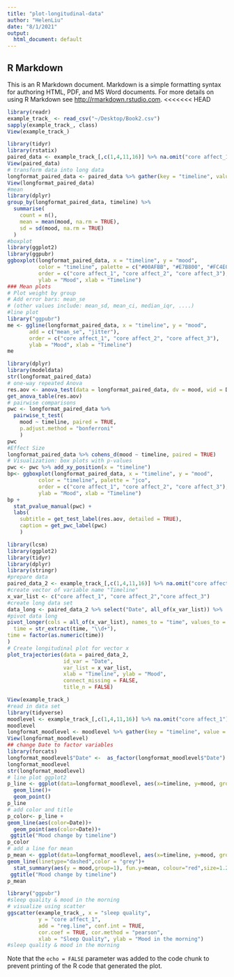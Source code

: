 ```yaml
---
title: "plot-longitudinal-data"
author: "HelenLiu"
date: "8/1/2021"
output:
  html_document: default
---
```

## R Markdown

This is an R Markdown document. Markdown is a simple formatting syntax for authoring HTML, PDF, and MS Word documents. For more details on using R Markdown see <http://rmarkdown.rstudio.com>.
<<<<<<< HEAD
```r
library(readr)
example_track_ <- read_csv("~/Desktop/Book2.csv")
sapply(example_track_, class)
View(example_track_)
```
```r
library(tidyr)
library(rstatix)
paired_data <- example_track_[,c(1,4,11,16)] %>% na.omit("core affect_1")
View(paired_data)
# transform data into long data 
longformat_paired_data <- paired_data %>% gather(key = "timeline", value = "mood"  ,"core affect_1", "core affect_2", "core affect_3")
View(longformat_paired_data)
#mean 
library(dplyr)
group_by(longformat_paired_data, timeline) %>%
  summarise(
    count = n(),
    mean = mean(mood, na.rm = TRUE),
    sd = sd(mood, na.rm = TRUE)
  )
#boxplot
library(ggplot2)
library(ggpubr)
ggboxplot(longformat_paired_data, x = "timeline", y = "mood", 
          color = "timeline", palette = c("#00AFBB", "#E7B800", "#FC4E07"),
          order = c("core affect_1", "core affect_2", "core affect_3"),
          ylab = "Mood", xlab = "Timeline")
### Mean plots
# Plot weight by group
# Add error bars: mean_se
# (other values include: mean_sd, mean_ci, median_iqr, ....)
#line plot
library("ggpubr")
me <- ggline(longformat_paired_data, x = "timeline", y = "mood", 
       add = c("mean_se", "jitter"), 
       order = c("core affect_1", "core affect_2", "core affect_3"),
       ylab = "Mood", xlab = "Timeline")
me
```
```r
library(dplyr)
library(modeldata)
str(longformat_paired_data)
# one-way repeated Anova
res.aov <- anova_test(data = longformat_paired_data, dv = mood, wid = Date, within = timeline)
get_anova_table(res.aov)
# pairwise comparisons
pwc <- longformat_paired_data %>%
  pairwise_t_test(
    mood ~ timeline, paired = TRUE,
    p.adjust.method = "bonferroni"
    )
pwc
#Effect Size  
longformat_paired_data %>% cohens_d(mood ~ timeline, paired = TRUE)
# Visualization: box plots with p-values
pwc <- pwc %>% add_xy_position(x = "timeline")
bp<- ggboxplot(longformat_paired_data, x = "timeline", y = "mood", 
          color = "timeline", palette = "jco",
          order = c("core affect_1", "core affect_2", "core affect_3"),
          ylab = "Mood", xlab = "Timeline")
bp +
  stat_pvalue_manual(pwc) +
  labs(
    subtitle = get_test_label(res.aov, detailed = TRUE),
    caption = get_pwc_label(pwc)
    )
```
```r
library(lcsm)
library(ggplot2)
library(tidyr)
library(dplyr)
library(stringr)
#prepare data 
paired_data_2 <- example_track_[,c(1,4,11,16)] %>% na.omit("core affect_1")
#create vector of variable name "Timeline"
x_var_list <- c("core affect_1", "core affect_2","core affect_3")
#create long data set 
data_long <- paired_data_2 %>% select("Date", all_of(x_var_list)) %>% 
#pivot data long
pivot_longer(cols = all_of(x_var_list), names_to = "time", values_to = "Mood") %>% mutate(
  time = str_extract(time, "\\d+"),
time = factor(as.numeric(time))
)
# Create longitudinal plot for vector x
plot_trajectories(data = paired_data_2,
                  id_var = "Date", 
                  var_list = x_var_list,
                  xlab = "Timeline", ylab = "Mood",
                  connect_missing = FALSE, 
                  title_n = FALSE)
```
```r
View(example_track_)
#read in data set
library(tidyverse)
moodlevel <- example_track_[,c(1,4,11,16)] %>% na.omit("core affect_1")
moodlevel
longformat_moodlevel <- moodlevel %>% gather(key = "timeline", value = "mood"  ,"core affect_1", "core affect_2", "core affect_3")
View(longformat_moodlevel)
## change Date to factor variables
library(forcats)
longformat_moodlevel$"Date" <-  as_factor(longformat_moodlevel$"Date")
longformat_moodlevel 
str(longformat_moodlevel)  
# line plot ggplot2
p_line <- ggplot(data=longformat_moodlevel, aes(x=timeline, y=mood, group=Date))+
  geom_line()+
  geom_point()
p_line
# add color and title 
p_color<- p_line +
geom_line(aes(color=Date))+
  geom_point(aes(color=Date))+
 ggtitle("Mood change by timeline")
p_color
# add a line for mean 
p_mean <- ggplot(data=longformat_moodlevel, aes(x=timeline, y=mood, group=Date))+
geom_line(linetype="dashed",color = "grey")+
  stat_summary(aes(y = mood,group=1), fun.y=mean, colour="red",size=1.2,geom="line",group=1)+
 ggtitle("Mood change by timeline")
p_mean
```
```r
library("ggpubr")
#sleep quality & mood in the morning 
# visualize using scatter
ggscatter(example_track_, x = "sleep quality", 
          y = "core affect_1", 
          add = "reg.line", conf.int = TRUE, 
          cor.coef = TRUE, cor.method = "pearson",
          xlab = "Sleep Quality", ylab = "Mood in the morning")
#sleep quality & mood in the morning 
```

Note that the `echo = FALSE` parameter was added to the code chunk to prevent printing of the R code that generated the plot.
